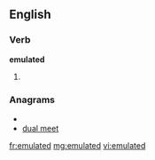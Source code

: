 ==English==

===Verb===
'''emulated'''

# {{past of|[[emulate]]}}

===Anagrams===
* {{alphagram|adeelmtu}}
* [[dual meet#English|dual meet]]

[[fr:emulated]]
[[mg:emulated]]
[[vi:emulated]]